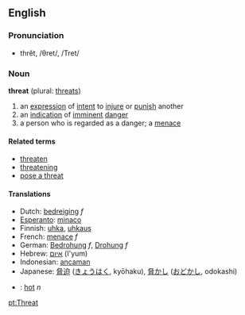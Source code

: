 ==English==
=== Pronunciation ===
*thrĕt, /θret/, /Tret/

=== Noun ===
'''threat''' (plural: [[threats]])
# an [[expression]] of [[intent]] to [[injure]] or [[punish]] another
# an [[indication]] of [[imminent]] [[danger]]
# a person who is regarded as a danger; a [[menace]]

====Related terms====
*[[threaten]]
*[[threatening]]
*[[pose a threat]]

====Translations====
*Dutch: [[bedreiging]] ''f''
*[[Esperanto]]: [[minaco]]
*Finnish: [[uhka]], [[uhkaus]]
*French: [[menace]] ''f''
*German: [[Bedrohung]] ''f'', [[Drohung]] ''f''
*Hebrew: [[איום]] (I'yum)
*Indonesian: [[ancam|ancaman]]
*Japanese: [[脅迫]] ([[きょうはく]], kyōhaku), [[脅かし]] ([[おどかし]], odokashi)
*{{sv}}: [[hot#Swedish|hot]] ''n''

[[pt:Threat]]